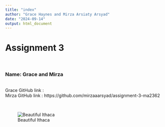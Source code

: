 ```yaml
---
title: "index"
author: "Grace Haynes and Mirza Arsiaty Arsyad"
date: "2024-09-14"
output: html_document
---
```


# Assignment 3

<br> 

### Name: Grace and Mirza

<br>
Grace GitHub link :
<br>
Mirza GitHub link : https://github.com/mirzaaarsyad/assignment-3-ma2362

<br> 

![Beautiful Ithaca](https://encrypted-tbn0.gstatic.com/images?q=tbn:ANd9GcR8_3zieM1wOT3F4WMPGDClSkkuZ-p1NHftSA&s)

